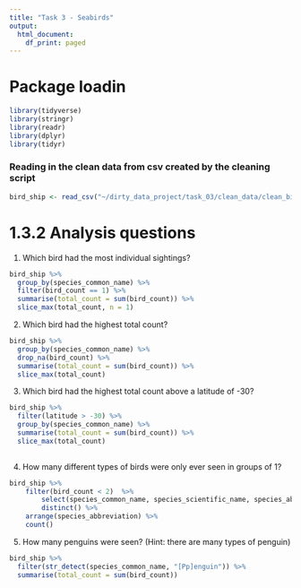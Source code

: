 ```yaml
---
title: "Task 3 - Seabirds"
output:
  html_document:
    df_print: paged
---
```


# Package loadin
```r
library(tidyverse)
library(stringr)
library(readr)
library(dplyr)
library(tidyr)
```

### Reading in the clean data from csv created by the cleaning script
```r
bird_ship <- read_csv("~/dirty_data_project/task_03/clean_data/clean_bird_ship.csv")
```


# 1.3.2 Analysis questions


1. Which bird had the most individual sightings?

```r
bird_ship %>%
  group_by(species_common_name) %>%
  filter(bird_count == 1) %>%
  summarise(total_count = sum(bird_count)) %>%
  slice_max(total_count, n = 1)

```


2. Which bird had the highest total count?

```r
bird_ship %>%
  group_by(species_common_name) %>%
  drop_na(bird_count) %>%
  summarise(total_count = sum(bird_count)) %>%
  slice_max(total_count)

```


3. Which bird had the highest total count above a latitude of -30?

```r
bird_ship %>%
  filter(latitude > -30) %>%
  group_by(species_common_name) %>%
  summarise(total_count = sum(bird_count)) %>%
  slice_max(total_count)
  

```


4. How many different types of birds were only ever seen in groups of 1?

```r
bird_ship %>% 
    filter(bird_count < 2)  %>% 
        select(species_common_name, species_scientific_name, species_abbreviation) %>%
        distinct() %>% 
    arrange(species_abbreviation) %>% 
    count()
```


5. How many penguins were seen? (Hint: there are many types of penguin)

```r
bird_ship %>% 
  filter(str_detect(species_common_name, "[Pp]enguin")) %>%
  summarise(total_count = sum(bird_count))
  
  
```


